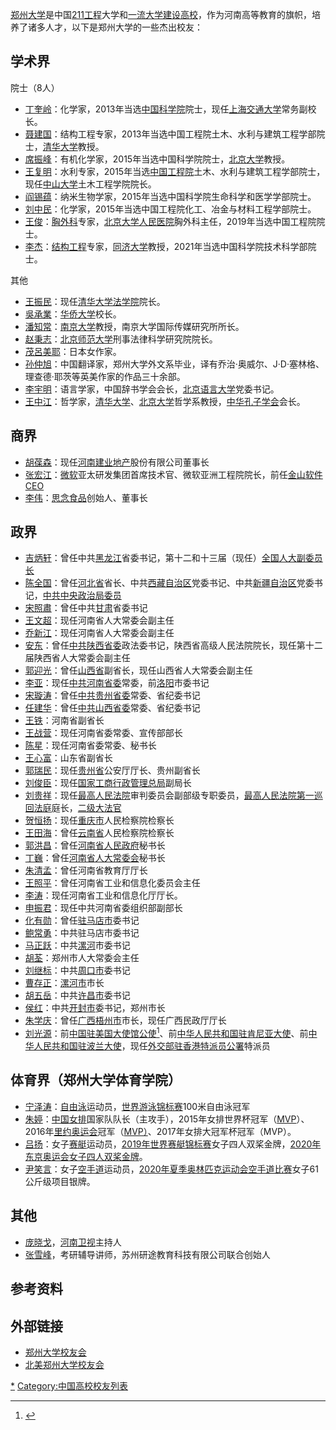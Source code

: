 [[郑州大学|郑州大学]]是中国[[211工程|211工程]]大学和[[一流大学建设高校|一流大学建设高校]]，作为河南高等教育的旗帜，培养了诸多人才，以下是郑州大学的一些杰出校友：

==学术界==
;院士（8人）
*[[丁奎岭|丁奎岭]]：化学家，2013年当选[[中国科学院|中国科学院]]院士，现任[[上海交通大学|上海交通大学]]常务副校长。
*[[聂建国|聂建国]]：结构工程专家，2013年当选中国工程院土木、水利与建筑工程学部院士，[[清华大学|清华大学]]教授。
*[[席振峰|席振峰]]：有机化学家，2015年当选中国科学院院士，[[北京大学|北京大学]]教授。
*[[王复明|王复明]]：水利专家，2015年当选[[中国工程院|中国工程院]]土木、水利与建筑工程学部院士，现任[[中山大学|中山大学]]土木工程学院院长。
*[[阎锡蕴|阎锡蕴]]：纳米生物学家，2015年当选中国科学院生命科学和医学学部院士。
*[[刘中民|刘中民]]：化学家，2015年当选中国工程院化工、冶金与材料工程学部院士。
*[[王俊_(医学家)|王俊]]：[[胸外科|胸外科]]专家，[[北京大学人民医院|北京大学人民医院]]胸外科主任，2019年当选中国工程院院士。
*[[李杰_(1957年)|李杰]]：[[结构工程|结构工程]]专家，[[同济大学|同济大学]]教授，2021年当选中国科学院技术科学部院士。

;其他
*[[王振民|王振民]]：现任[[清华大学法学院|清华大学法学院]]院长。
*[[吳承業|吳承業]]：[[华侨大学|华侨大学]]校长。
*[[潘知常|潘知常]]：[[南京大学|南京大学]]教授，南京大学国际传媒研究所所长。
*[[赵秉志|赵秉志]]：[[北京师范大学|北京师范大学]]刑事法律科学研究院院长。
*[[茂呂美耶|茂呂美耶]]：日本女作家。
*[[孙仲旭|孙仲旭]]：中国翻译家，郑州大学外文系毕业，译有乔治·奥威尔、J·D·塞林格、理查德·耶茨等英美作家的作品三十余部。
*[[李宇明|李宇明]]：语言学家，中国辞书学会会长，[[北京语言大学|北京语言大学]]党委书记。
*[[王中江|王中江]]：哲学家，[[清华大学|清华大学]]、[[北京大学|北京大学]]哲学系教授，[[中华孔子学会|中华孔子学会]]会长。

==商界==
*[[胡葆森|胡葆森]]：现任[[河南建业地产|河南建业地产]]股份有限公司董事长
*[[张宏江|张宏江]]：[[微软|微软]]亚太研发集团首席技术官、微软亚洲工程院院长，前任[[金山软件|金山软件]]CEO
*[[李伟_(思念食品)|李伟]]：[[思念食品|思念食品]]创始人、董事长

==政界==
*[[吉炳轩|吉炳轩]]：曾任中共[[黑龙江|黑龙江]]省委书记，第十二和十三届（现任）[[全国人大副委员长|全国人大副委员长]]
*[[陈全国|陈全国]]：曾任[[河北省|河北省]]省长、中共[[西藏自治区|西藏自治区]]党委书记、中共[[新疆自治区|新疆自治区]]党委书记，[[中共中央政治局委员|中共中央政治局委员]]
*[[宋照肅|宋照肅]]：曾任中共[[甘肃|甘肃]]省委书记
*[[王文超|王文超]]：现任河南省人大常委会副主任
*[[乔新江|乔新江]]：现任河南省人大常委会副主任
*[[安东_(法官)|安东]]：曾任[[中共陕西省委|中共陕西省委]]政法委书记，陕西省高级人民法院院长，现任第十二届陕西省人大常委会副主任
*[[郭迎光|郭迎光]]：曾任[[山西省|山西省]]副省长，现任山西省人大常委会副主任
*[[李亚|李亚]]：现任[[中共河南省委|中共河南省委]]常委，前[[洛阳|洛阳]]市委书记
*[[宋璇涛|宋璇涛]]：曾任[[中共贵州省委|中共贵州省委]]常委、省纪委书记
*[[任建华_(1957年)|任建华]]：曾任[[中共山西省委|中共山西省委]]常委、省纪委书记
*[[王铁_(1957年)|王铁]]：河南省副省长
*[[王战营|王战营]]：现任河南省委常委、宣传部部长
*[[陈星_(1965年)|陈星]]：现任河南省委常委、秘书长
*[[王心富|王心富]]：山东省副省长
*[[郭瑞民|郭瑞民]]：现任[[贵州省|贵州省]]公安厅厅长、贵州副省长
*[[刘俊臣|刘俊臣]]：现任[[国家工商行政管理总局|国家工商行政管理总局]]副局长
*[[刘贵祥|刘贵祥]]：现任[[中华人民共和国最高人民法院|最高人民法院]]审判委员会副部级专职委员，[[最高人民法院第一巡回法庭|最高人民法院第一巡回法庭]]庭长，[[二级大法官|二级大法官]]
*[[贺恒扬|贺恒扬]]：现任[[重庆市|重庆市]]人民检察院检察长
*[[王田海|王田海]]：曾任[[云南省|云南省]]人民检察院检察长
*[[郭洪昌|郭洪昌]]：曾任[[河南省人民政府|河南省人民政府]]秘书长
*[[丁巍|丁巍]]：曾任[[河南省人大常委会|河南省人大常委会]]秘书长
*[[朱清孟|朱清孟]]：曾任河南省教育厅厅长
*[[王照平|王照平]]：曾任河南省工业和信息化委员会主任
*[[李涛_(1963年)|李涛]]：现任河南省工业和信息化厅厅长。
*[[申振君|申振君]]：现任中共河南省委组织部副部长
*[[化有勋|化有勋]]：曾任[[驻马店市|驻马店市]]委书记
*[[鲍常勇|鲍常勇]]：中共驻马店市委书记
*[[马正跃|马正跃]]：中共[[漯河|漯河]]市委书记
*[[胡荃|胡荃]]：郑州市人大常委会主任
*[[刘继标|刘继标]]：中共[[周口市|周口市]]委书记
*[[曹存正|曹存正]]：[[漯河市|漯河市]]市长
*[[胡五岳|胡五岳]]：中共[[许昌市|许昌市]]委书记
*[[侯红|侯红]]：中共[[开封市|开封市]]委书记，郑州市长
*[[朱学庆|朱学庆]]：曾任[[广西|广西]][[梧州市|梧州市]]市长，现任广西民政厅厅长
*[[刘光源|刘光源]]：前[[中国驻美国大使馆|中国驻美国大使馆]][[公使|公使]]<ref>{{Cite web|title=刘光源公使夫妇出席郑州大学校友会活动|url=http://us.chineseembassy.org/chn/ywzn/lsyw/qwgz/qwhd/t420245.htm|accessdate=2020-05-09|work=us.chineseembassy.org}}</ref>、前[[中华人民共和国驻肯尼亚大使|中华人民共和国驻肯尼亚大使]]、前[[中华人民共和国驻波兰大使|中华人民共和国驻波兰大使]]，现任[[外交部驻香港特派员公署|外交部驻香港特派员公署]]特派员

== 体育界（郑州大学体育学院） ==
*[[宁泽涛|宁泽涛]]：[[自由泳|自由泳]]运动员，[[世界游泳锦标赛|世界游泳锦标赛]]100米自由泳冠军
*[[朱婷_(運動員)|朱婷]]：[[中国女排|中国女排]]国家队队长（主攻手），2015年女排世界杯冠军（[[MVP|MVP]]）、2016年[[里约奥运会|里约奥运会]]冠军（[[MVP|MVP）]]、2017年女排大冠军杯冠军（MVP）。
*[[吕扬|吕扬]]：女子[[赛艇|赛艇]]运动员，[[2019年世界赛艇锦标赛|2019年世界赛艇锦标赛]]女子四人双桨金牌，[[2020年东京奥运会|2020年东京奥运会]][[2020年夏季奧林匹克運動會划船女子四人雙槳比賽|女子四人双桨金牌]]。
*[[尹笑言|尹笑言]]：女子[[空手道|空手道]]运动员，[[2020年夏季奥林匹克运动会空手道比赛|2020年夏季奥林匹克运动会空手道比赛]]女子61公斤级项目银牌。

== 其他 ==
*[[庞晓戈|庞晓戈]]，[[河南卫视|河南卫视]]主持人
*[[张雪峰|张雪峰]]，考研辅导讲师，苏州研途教育科技有限公司联合创始人

== 参考资料 ==
{{reflist}}

== 外部链接 ==
*[http://alumni.zzu.edu.cn/ 郑州大学校友会] {{Wayback|url=http://alumni.zzu.edu.cn/ |date=20200220123051 }}
*[http://zzuamerica.org/ 北美郑州大学校友会] {{Wayback|url=http://zzuamerica.org/ |date=20180117181934 }}

[[Category:郑州大学校友|*]]
[[Category:中国高校校友列表|Category:中国高校校友列表]]